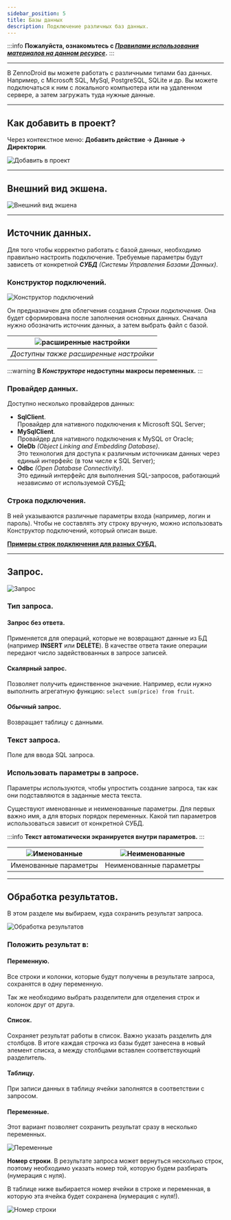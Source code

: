 ```yaml
---
sidebar_position: 5
title: Базы данных
description: Подключение различных баз данных.
---
```

:::info **Пожалуйста, ознакомьтесь с [*Правилами использования материалов на данном ресурсе*](../Disclaimer).**
:::
_______________________________________________  
В ZennoDroid вы можете работать с различными типами баз данных. Например, с Microsoft SQL, MySql, PostgreSQL, SQLite и др. Вы можете подключаться к ним с локального компьютера или на удаленном сервере, а затем загружать туда нужные данные.  
_______________________________________________ 
## Как добавить в проект?  
Через контекстное меню: **Добавить действие → Данные → Директории**.  

![Добавить в проект](./assets/DataBase/DataBase_pic1.png)    
_______________________________________________
## Внешний вид экшена.  
![Внешний вид экшена](./assets/DataBase/DataBase_pic2.png)  
_______________________________________________
## Источник данных.  
Для того чтобы корректно работать с базой данных, необходимо правильно настроить подключение. Требуемые параметры будут зависеть от конкретной ***СУБД** (Системы Управления Базами Данных)*.  

### Конструктор подключений.  
![Конструктор подключений](./assets/DataBase/DataBase_pic3.png)  

Он предназначен для облегчения создания *Строки подключения*. Она будет сформирована после заполнения основных данных. Сначала нужно обозначить источник данных, а затем выбрать файл с базой.   
 
| ![расширенные настройки](./assets/DataBase/DataBase_pic4.png)             | 
| :----------------: | 
| *Доступны также расширенные настройки* |  

:::warning **В *Конструкторе* недоступны макросы переменных.**
:::  

### Провайдер данных.  
Доступно несколько провайдеров данных:  
- **SqlClient**.  
Провайдер для нативного подключения к Microsoft SQL Server;   
- **MySqlClient**.  
Провайдер для нативного подключения к MySQL от Oracle;  
- **OleDb** *(Object Linking and Embedding Database)*.  
Это технология для доступа к различным источникам данных через единый интерфейс (в том числе к SQL Server);  
- **Odbc** *(Open Database Connectivity)*.  
Это единый интерфейс для выполнения SQL-запросов, работающий независимо от используемой СУБД;   

### Строка подключения.  
В ней указываются различные параметры входа (например, логин и пароль). Чтобы не составлять эту строку вручную, можно использовать Конструктор подключений, который описан выше.  

[**Примеры строк подключения для разных СУБД.**](https://www.connectionstrings.com/)  
_______________________________________________
## Запрос.  
![Запрос](./assets/DataBase/DataBase_pic5.png)  

### Тип запроса.  
#### Запрос без ответа.  
Применяется для операций, которые не возвращают данные из БД (например **INSERT** или **DELETE**). В качестве ответа такие операции передают число задействованных в запросе записей.  

#### Скалярный запрос.  
Позволяет получить единственное значение. Например, если нужно выполнить агрегатную функцию: `select sum(price) from fruit`.  

#### Обычный запрос.  
Возвращает таблицу с данными.  

### Текст запроса.  
Поле для ввода SQL запроса.  

### Использовать параметры в запросе.  
Параметры используются, чтобы упростить создание запроса, так как они подставляются в заданные места текста.  

Существуют именованные и неименованные параметры. Для первых важно имя, а для вторых порядок переменных. Какой тип параметров использоваться зависит от конкретной СУБД.  

:::info **Текст автоматически экранируется внутри параметров.**
:::  

| ![Именованные](./assets/DataBase/DataBase_pic6.png)    | ![Неименованные](./assets/DataBase/DataBase_pic7.png) |
| :--------: | :-------: |
| Именованные параметры  | Неименованные параметры    |  
_______________________________________________
## Обработка результатов.  
В этом разделе мы выбираем, куда сохранить результат запроса.  

![Обработка результатов](./assets/DataBase/DataBase_pic8.png)

### Положить результат в:  
#### Переменную.  
Все строки и колонки, которые будут получены в результате запроса, сохранятся в одну переменную.  

Так же необходимо выбрать разделители для отделения строк и колонок друг от друга.  

#### Список.  
Сохраняет результат работы в список. Важно указать разделить для столбцов. В итоге каждая строчка из базы будет занесена в новый элемент списка, а между столбцами вставлен соответствующий разделитель.  

#### Таблицу.  
При записи данных в таблицу ячейки заполнятся в соответствии с запросом.  

#### Переменные.  
Этот вариант позволяет сохранить результат сразу в несколько переменных.  

![Переменные](./assets/DataBase/DataBase_pic9.png)  

**Номер строки**. В результате запроса может вернуться несколько строк, поэтому необходимо указать номер той, которую будем разбирать (нумерация с нуля).  

В таблице ниже выбирается номер ячейки в строке и переменная, в которую эта ячейка будет сохранена (нумерация с нуля!).

![Номер строки](./assets/DataBase/DataBase_pic10.png)